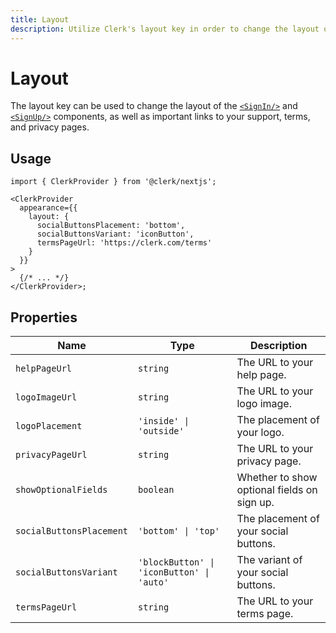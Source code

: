 ---
title: Layout
description: Utilize Clerk's layout key in order to change the layout of the <SignIn /> and <SignUp /> components, as well as important links to your support, terms and privacy pages.
---

# Layout

The layout key can be used to change the layout of the [`<SignIn/>`](/docs/components/authentication/sign-in) and [`<SignUp/>`](/docs/components/authentication/sign-up) components, as well as important links to your support, terms, and privacy pages.

## Usage

```tsx filename="app.tsx"
import { ClerkProvider } from '@clerk/nextjs';

<ClerkProvider
  appearance={{
    layout: {
      socialButtonsPlacement: 'bottom',
      socialButtonsVariant: 'iconButton',
      termsPageUrl: 'https://clerk.com/terms'
    }
  }}
>
  {/* ... */}
</ClerkProvider>;
```

## Properties

| Name | Type | Description |
| --- | --- | --- |
| `helpPageUrl` | `string` | The URL to your help page. |
| `logoImageUrl` | `string` | The URL to your logo image. |
| `logoPlacement` | `'inside' \| 'outside'` | The placement of your logo.  |
| `privacyPageUrl` | `string` | The URL to your privacy page. |
| `showOptionalFields` | `boolean` | Whether to show optional fields on sign up. |
| `socialButtonsPlacement` | `'bottom' \| 'top'` | The placement of your social buttons. |
| `socialButtonsVariant` | `'blockButton' \| 'iconButton' \| 'auto'` | The variant of your social buttons. |
| `termsPageUrl` | `string` | The URL to your terms page. |